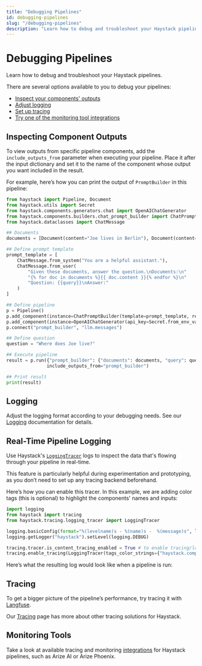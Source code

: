 ```yaml
---
title: "Debugging Pipelines"
id: debugging-pipelines
slug: "/debugging-pipelines"
description: "Learn how to debug and troubleshoot your Haystack pipelines."
---
```



# Debugging Pipelines

Learn how to debug and troubleshoot your Haystack pipelines.

There are several options available to you to debug your pipelines:

- [Inspect your components' outputs](#inspecting-component-outputs)
- [Adjust logging](#logging)
- [Set up tracing](#tracing)
- [Try one of the monitoring tool integrations](#monitoring-tools)

## Inspecting Component Outputs

To view outputs from specific pipeline components, add the `include_outputs_from` parameter when executing your pipeline. Place it after the input dictionary and set it to the name of the component whose output you want included in the result.

For example, here’s how you can print the output of `PromptBuilder` in this pipeline:

```python
from haystack import Pipeline, Document
from haystack.utils import Secret
from haystack.components.generators.chat import OpenAIChatGenerator
from haystack.components.builders.chat_prompt_builder import ChatPromptBuilder
from haystack.dataclasses import ChatMessage

## Documents
documents = [Document(content="Joe lives in Berlin"), Document(content="Joe is a software engineer")]

## Define prompt template
prompt_template = [
    ChatMessage.from_system("You are a helpful assistant."),
    ChatMessage.from_user(
        "Given these documents, answer the question.\nDocuments:\n"
        "{% for doc in documents %}{{ doc.content }}{% endfor %}\n"
        "Question: {{query}}\nAnswer:"
    )
]

## Define pipeline
p = Pipeline()
p.add_component(instance=ChatPromptBuilder(template=prompt_template, required_variables={"query", "documents"}), name="prompt_builder")
p.add_component(instance=OpenAIChatGenerator(api_key=Secret.from_env_var("OPENAI_API_KEY")), name="llm")
p.connect("prompt_builder", "llm.messages")

## Define question
question = "Where does Joe live?"

## Execute pipeline
result = p.run({"prompt_builder": {"documents": documents, "query": question}},
               include_outputs_from="prompt_builder")

## Print result
print(result)
```

## Logging

Adjust the logging format according to your debugging needs. See our [Logging](../../development/logging.mdx) documentation for details.

## Real-Time Pipeline Logging

Use Haystack's [`LoggingTracer`](https://github.com/deepset-ai/haystack/blob/main/haystack/tracing/logging_tracer.py) logs to inspect the data that's flowing through your pipeline in real-time.

This feature is particularly helpful during experimentation and prototyping, as you don’t need to set up any tracing backend beforehand.

Here’s how you can enable this tracer. In this example, we are adding color tags (this is optional) to highlight the components' names and inputs:

```python
import logging
from haystack import tracing
from haystack.tracing.logging_tracer import LoggingTracer

logging.basicConfig(format="%(levelname)s - %(name)s -  %(message)s", level=logging.WARNING)
logging.getLogger("haystack").setLevel(logging.DEBUG)

tracing.tracer.is_content_tracing_enabled = True # to enable tracing/logging content (inputs/outputs)
tracing.enable_tracing(LoggingTracer(tags_color_strings={"haystack.component.input": "\x1b[1;31m", "haystack.component.name": "\x1b[1;34m"}))
```

Here’s what the resulting log would look like when a pipeline is run:

<ClickableImage src="/img/55c3d5c84282d726c95fb3350ec36be49a354edca8a6164f5dffdab7121cec58-image_2.png" alt="" />

## Tracing

To get a bigger picture of the pipeline’s performance, try tracing it with [Langfuse](../../development/tracing.mdx#langfuse).

Our [Tracing](../../development/tracing.mdx) page has more about other tracing solutions for Haystack.

## Monitoring Tools

Take a look at available tracing and monitoring [integrations](https://haystack.deepset.ai/integrations?type=Monitoring+Tool&version=2.0) for Haystack pipelines, such as Arize AI or Arize Phoenix.
